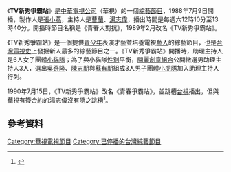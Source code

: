 {{Infobox television
| 名稱 = TV新秀爭霸站
| 英文名稱 = 
| 圖片 = 
| 圖說 = 
| 分類 = [[綜藝節目|綜藝節目]]
| 語言 = [[國語|國語]]
| 字幕 = [[中文|中文]]
| 機位 = 
| 視訊制式 = [[NTSC制式|NTSC制式]]
| 每集長 = 
| 集數 = 
| 製作人 = [[張小燕_(臺灣)|張小燕]]
| 製作公司 = 
| 主持 =[[曹蘭|曹蘭]]、[[湯志偉|湯志偉]]
| 主演 = 
| 標語 = 
| 旁白 = 
| 監製 = 
| 國家 = {{ROC-TW}}
| 電視網 = [[中華電視公司|中華電視公司]]
| 播出國家 = {{TWN}}
| 開始 = 1988年7月9日
| 結束 = 1990年7月15日
| website =  
}}
《'''TV新秀爭霸站'''》是[[中華電視公司|中華電視公司]]（華視）的一個[[綜藝節目|綜藝節目]]，1988年7月9日開播，製作人是[[張小燕_(臺灣)|張小燕]]，主持人是[[曹蘭|曹蘭]]、[[湯志偉|湯志偉]]，播出時間是每週六12時10分至13時40分。開播時節目名稱是《青春大對抗》，1989年2月改名《TV新秀爭霸站》。

《TV新秀爭霸站》是一個提供[[青少年|青少年]]表演才藝並培養電視[[藝人|藝人]]的綜藝節目，也是[[台灣電視史|台灣電視史]]上發掘新人最多的綜藝節目之一。《TV新秀爭霸站》開播時，助理主持人是6人女子團體[[小貓隊|小貓隊]]；為了與小貓隊[[性別|性別]]平衡，[[開麗娛樂經紀|開麗創意組合]]公開徵選男助理主持人3人，選出[[吳奇隆|吳奇隆]]、[[陳志朋|陳志朋]]與[[蘇有朋|蘇有朋]]組成3人男子團體[[小虎隊_(台灣)|小虎隊]]加入助理主持人行列。

1990年7月15日，《TV新秀爭霸站》改名《青春爭霸站》，並跳槽[[台視|台視]]播出，但與華視有簽[[合約|合約]]的湯志偉沒有隨之跳槽<ref>{{cite news|url=http://ndap.dils.tku.edu.tw:8080/ndap/querynews2.jsp?id=27683|title=TV新秀轉往台視爭霸|newspaper=[[聯合報|聯合報]]|publisher=|author=台北訊|date=1990-06-30|pages=32|accessdate=2016-02-09|quote=華視週六午後綜藝節目「TV新秀爭霸站」，七月十五日將轉往台視，易名為「青春爭霸站」；製作人張小燕及華視節目部對於此事均採「不動聲色」的「低調」態度。……在製作單位積極洽商之後，已決定原班人馬（除了與華視有約的湯志偉之外）全部移往台視另起爐灶，時段為週日午後兩點到三點。改名為「青春爭霸站」之後，節目內容仍延續在華視之型態，以及原已擬定的暑假美少女選拔活動。|archive-url=https://web.archive.org/web/20160216154652/http://ndap.dils.tku.edu.tw:8080/ndap/querynews2.jsp?id=27683|archive-date=2016-02-16|dead-url=yes}}</ref>。

==參考資料==
{{Reflist}}
[[Category:華視電視節目|Category:華視電視節目]]
[[Category:已停播的台灣綜藝節目|Category:已停播的台灣綜藝節目]]